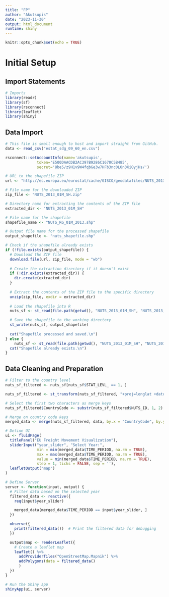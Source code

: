 ```yaml
---
title: "FP"
author: "Akutsupis"
date: "2023-11-30"
output: html_document
runtime: shiny
---
```


```r
knitr::opts_chunk$set(echo = TRUE)
```

# Initial Setup

## Import Statements

```r
# Imports
library(readr)
library(sf)
library(rsconnect)
library(leaflet)
library(shiny)
```

## Data Import

```r
# This file is small enough to host and import straight from GitHub.
data <- read_csv("estat_sdg_09_60_en.csv")
```

```r
rsconnect::setAccountInfo(name='akutsupis',
			  token='E500DAACDB2AC397B9286C1670C5B485',
			  secret='8be5/z9H1v9W4fqbGe3w7HFb3nc0LOn3XiOyjHs/')
```

```r
# URL to the shapefile ZIP
url <- "http://ec.europa.eu/eurostat/cache/GISCO/geodatafiles/NUTS_2013_01M_SH.zip"

# File name for the downloaded ZIP
zip_file <- "NUTS_2013_01M_SH.zip"

# Directory name for extracting the contents of the ZIP file
extracted_dir <- "NUTS_2013_01M_SH"

# File name for the shapefile
shapefile_name <- "NUTS_RG_01M_2013.shp"

# Output file name for the processed shapefile
output_shapefile <- "nuts_shapefile.shp"

# Check if the shapefile already exists
if (!file.exists(output_shapefile)) {
  # Download the ZIP file
  download.file(url, zip_file, mode = "wb")
  
  # Create the extraction directory if it doesn't exist
  if (!dir.exists(extracted_dir)) {
    dir.create(extracted_dir)
  }
  
  # Extract the contents of the ZIP file to the specific directory
  unzip(zip_file, exdir = extracted_dir)
  
  # Load the shapefile into R
  nuts_sf <- st_read(file.path(getwd(), "NUTS_2013_01M_SH", "NUTS_2013_01M_SH", "data", shapefile_name))

  # Save the shapefile to the working directory
  st_write(nuts_sf, output_shapefile)
  
  cat("Shapefile processed and saved.\n")
} else {
    nuts_sf <- st_read(file.path(getwd(), "NUTS_2013_01M_SH", "NUTS_2013_01M_SH", "data", shapefile_name))
  cat("Shapefile already exists.\n")
}
```

## Data Cleaning and Preparation

```r


# Filter to the country level
nuts_sf_filtered <- nuts_sf[nuts_sf$STAT_LEVL_ == 1, ]

nuts_sf_filtered <- st_transform(nuts_sf_filtered, "+proj=longlat +datum=WGS84")

# Select the first two characters as merge keys
nuts_sf_filtered$CountryCode <- substr(nuts_sf_filtered$NUTS_ID, 1, 2)

# Merge on country code keys
merged_data <- merge(nuts_sf_filtered, data, by.x = "CountryCode", by.y = "geo", all.x = TRUE)

```

```r
# Define UI
ui <- fluidPage(
  titlePanel("EU Freight Movement Visualization"),
  sliderInput("year_slider", "Select Year:",
              min = min(merged_data$TIME_PERIOD, na.rm = TRUE),
              max = max(merged_data$TIME_PERIOD, na.rm = TRUE),
              value = min(merged_data$TIME_PERIOD, na.rm = TRUE),
              step = 1, ticks = FALSE, sep = ''),
  leafletOutput("map")
)

```

```r
# Define Server
server <- function(input, output) {
  # Filter data based on the selected year
  filtered_data <- reactive({
    req(input$year_slider)

    merged_data[merged_data$TIME_PERIOD == input$year_slider, ]
  })

  observe({
    print(filtered_data())  # Print the filtered data for debugging
  })

  output$map <- renderLeaflet({
    # Create a leaflet map
    leaflet() %>%
      addProviderTiles("OpenStreetMap.Mapnik") %>%
      addPolygons(data = filtered_data()
      )
  })
}

# Run the Shiny app
shinyApp(ui, server)
```
